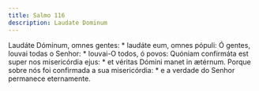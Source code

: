 ```yaml
---
title: Salmo 116
description: Laudate Dominum
---
```


<div class="side-by-side not-content">
  <span>
    Laudáte Dóminum, omnes gentes: * laudáte eum, omnes pópuli:
  </span>
  <span>
    Ó gentes, louvai todas o Senhor: * louvai-O todos, ó povos:
  </span>
  <span>
    Quóniam confirmáta est super nos misericórdia ejus: * et véritas Dómini
    manet in ætérnum.
  </span>
  <span>
    Porque sobre nós foi confirmada a sua misericórdia: * e a verdade do Senhor
    permanece eternamente.
  </span>
</div>
